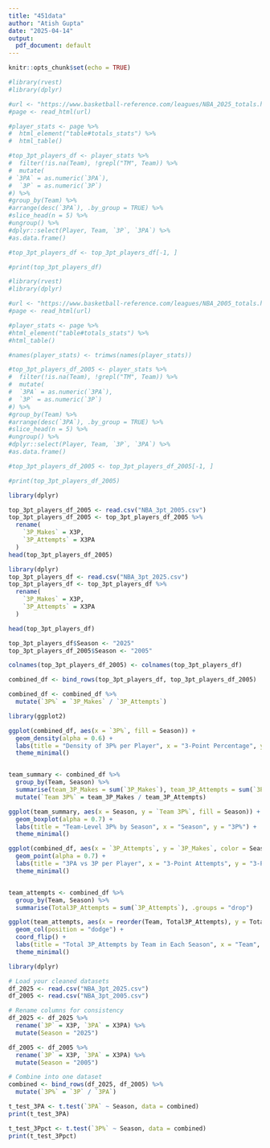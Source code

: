 ```yaml
---
title: "451data"
author: "Atish Gupta"
date: "2025-04-14"
output:
  pdf_document: default
---
```


```r
knitr::opts_chunk$set(echo = TRUE)
```

```r
#library(rvest)
#library(dplyr)

#url <- "https://www.basketball-reference.com/leagues/NBA_2025_totals.html"
#page <- read_html(url)

#player_stats <- page %>%
#  html_element("table#totals_stats") %>%
#  html_table()

#top_3pt_players_df <- player_stats %>%
#  filter(!is.na(Team), !grepl("TM", Team)) %>%
#  mutate(
# `3PA` = as.numeric(`3PA`),
#  `3P` = as.numeric(`3P`)
#) %>%
#group_by(Team) %>%
#arrange(desc(`3PA`), .by_group = TRUE) %>%
#slice_head(n = 5) %>%
#ungroup() %>%
#dplyr::select(Player, Team, `3P`, `3PA`) %>%
#as.data.frame()

#top_3pt_players_df <- top_3pt_players_df[-1, ]

#print(top_3pt_players_df)
```


```r
#library(rvest)
#library(dplyr)

#url <- "https://www.basketball-reference.com/leagues/NBA_2005_totals.html"
#page <- read_html(url)

#player_stats <- page %>%
#html_element("table#totals_stats") %>%
#html_table()

#names(player_stats) <- trimws(names(player_stats))

#top_3pt_players_df_2005 <- player_stats %>%
#  filter(!is.na(Team), !grepl("TM", Team)) %>%
#  mutate(
#  `3PA` = as.numeric(`3PA`),
#  `3P` = as.numeric(`3P`)
#) %>%
#group_by(Team) %>%
#arrange(desc(`3PA`), .by_group = TRUE) %>%
#slice_head(n = 5) %>%
#ungroup() %>%
#dplyr::select(Player, Team, `3P`, `3PA`) %>%
#as.data.frame()

#top_3pt_players_df_2005 <- top_3pt_players_df_2005[-1, ]

#print(top_3pt_players_df_2005)
```


```r
library(dplyr)

top_3pt_players_df_2005 <- read.csv("NBA_3pt_2005.csv")
top_3pt_players_df_2005 <- top_3pt_players_df_2005 %>%
  rename(
    `3P_Makes` = X3P,
    `3P_Attempts` = X3PA
  )
head(top_3pt_players_df_2005) 
```
```r
library(dplyr)
top_3pt_players_df <- read.csv("NBA_3pt_2025.csv")
top_3pt_players_df <- top_3pt_players_df %>%
  rename(
    `3P_Makes` = X3P,
    `3P_Attempts` = X3PA
  )

head(top_3pt_players_df)
```


```r
top_3pt_players_df$Season <- "2025"
top_3pt_players_df_2005$Season <- "2005"

colnames(top_3pt_players_df_2005) <- colnames(top_3pt_players_df)

combined_df <- bind_rows(top_3pt_players_df, top_3pt_players_df_2005)

combined_df <- combined_df %>%
  mutate(`3P%` = `3P_Makes` / `3P_Attempts`)

library(ggplot2)

ggplot(combined_df, aes(x = `3P%`, fill = Season)) +
  geom_density(alpha = 0.6) +
  labs(title = "Density of 3P% per Player", x = "3-Point Percentage", y = "Density") +
  theme_minimal()


team_summary <- combined_df %>%
  group_by(Team, Season) %>%
  summarise(team_3P_Makes = sum(`3P_Makes`), team_3P_Attempts = sum(`3P_Attempts`), .groups = "drop") %>%
  mutate(`Team 3P%` = team_3P_Makes / team_3P_Attempts)

ggplot(team_summary, aes(x = Season, y = `Team 3P%`, fill = Season)) +
  geom_boxplot(alpha = 0.7) +
  labs(title = "Team-Level 3P% by Season", x = "Season", y = "3P%") +
  theme_minimal()

ggplot(combined_df, aes(x = `3P_Attempts`, y = `3P_Makes`, color = Season)) +
  geom_point(alpha = 0.7) +
  labs(title = "3PA vs 3P per Player", x = "3-Point Attempts", y = "3-Point Made") +
  theme_minimal()


team_attempts <- combined_df %>%
  group_by(Team, Season) %>%
  summarise(Total3P_Attempts = sum(`3P_Attempts`), .groups = "drop")

ggplot(team_attempts, aes(x = reorder(Team, Total3P_Attempts), y = Total3P_Attempts, fill = Season)) +
  geom_col(position = "dodge") +
  coord_flip() +
  labs(title = "Total 3P_Attempts by Team in Each Season", x = "Team", y = "Total 3P_Attempts") +
  theme_minimal()
```

```r
library(dplyr)

# Load your cleaned datasets
df_2025 <- read.csv("NBA_3pt_2025.csv")
df_2005 <- read.csv("NBA_3pt_2005.csv")

# Rename columns for consistency
df_2025 <- df_2025 %>%
  rename(`3P` = X3P, `3PA` = X3PA) %>%
  mutate(Season = "2025")

df_2005 <- df_2005 %>%
  rename(`3P` = X3P, `3PA` = X3PA) %>%
  mutate(Season = "2005")

# Combine into one dataset
combined <- bind_rows(df_2025, df_2005) %>%
  mutate(`3P%` = `3P` / `3PA`)

```

```r
t_test_3PA <- t.test(`3PA` ~ Season, data = combined)
print(t_test_3PA)

```
```r
t_test_3Ppct <- t.test(`3P%` ~ Season, data = combined)
print(t_test_3Ppct)

```


